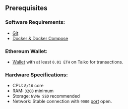 ## Prerequisites

### Software Requirements:
- [Git](https://git-scm.com/downloads)
- [Docker & Docker Compose](https://www.docker.com/get-started)

### Ethereum Wallet:
- [Wallet](../wallet) with at least `0.01 ETH` on Taiko for transactions.


### Hardware Specifications:
- CPU: `8/16` core
- RAM: `32GB` minimum
- Storage: `NVMe SSD` recommended
- Network: Stable connection with `9000` [port](./faq) open.